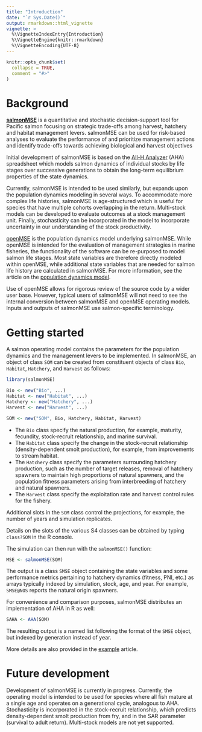 ```yaml
---
title: "Introduction"
date: "`r Sys.Date()`"
output: rmarkdown::html_vignette
vignette: >
  %\VignetteIndexEntry{Introduction}
  %\VignetteEngine{knitr::rmarkdown}
  %\VignetteEncoding{UTF-8}
---
```


```r
knitr::opts_chunk$set(
  collapse = TRUE,
  comment = "#>"
)
```

# Background

[**salmonMSE**](https://salmonmse.com/) is a quantitative and stochastic decision-support tool for Pacific salmon focusing on strategic trade-offs among harvest, hatchery and habitat management levers.
salmonMSE can be used for risk-based analyses to evaluate the performance of and prioritize management actions and identify trade-offs towards achieving biological and harvest objectives

Initial development of salmonMSE is based on the [All-H Analyzer](https://www.streamnet.org/wp-content/uploads/2021/01/3.-All-H-Analyzer-Guide-and-Documentation-051120.pdf) (AHA) spreadsheet which models salmon dynamics of individual stocks by life stages over successive generations to obtain the long-term equilibrium properties of the state dynamics.

Currently, salmonMSE is intended to be used similarly, but expands upon the population dynamics modeling in several ways. 
To accommodate more complex life histories, salmonMSE is age-structured which is useful for species that have multiple cohorts overlapping in the return.
Multi-stock models can be developed to evaluate outcomes at a stock management unit.
Finally, stochasticity can be incorporated in the model to incorporate uncertainty in our understanding of the stock productivity.

[openMSE](https://openmse.com/) is the population dynamics model underlying salmonMSE. 
While openMSE is intended for the evaluation of management strategies in marine fisheries, the functionality of the software can be re-purposed to model salmon life stages. 
Most state variables are therefore directly modeled within openMSE, while additional state variables that are needed for salmon life history are calculated in salmonMSE.
For more information, see the article on the [population dynamics model](model.html).

Use of openMSE allows for rigorous review of the source code by a wider user base.
However, typical users of salmonMSE will not need to see the internal conversion between salmonMSE and openMSE operating models. 
Inputs and outputs of salmonMSE use salmon-specific terminology.

# Getting started

A salmon operating model contains the parameters for the population dynamics and the management levers to be implemented. In salmonMSE, an object of class `SOM` can be created from constituent objects of class `Bio`, `Habitat`, `Hatchery`, and `Harvest` as follows:

```r
library(salmonMSE)

Bio <- new("Bio", ...)
Habitat <- new("Habitat", ...)
Hatchery <- new("Hatchery", ...)
Harvest <- new("Harvest", ...)

SOM <- new("SOM", Bio, Hatchery, Habitat, Harvest)
```

- The `Bio` class specify the natural production, for example, maturity, fecundity, stock-recruit relationship, and marine survival.
- The `Habitat` class specify the change in the stock-recruit relationship (density-dependent smolt production), for example, from improvements to stream habitat.
- The `Hatchery` class specify the parameters surrounding hatchery production, such as the number of target releases, removal of hatchery spawners to maintain high proportions of natural spawners, and the population fitness parameters arising from interbreeding of hatchery and natural spawners. 
- The `Harvest` class specify the exploitation rate and harvest control rules for the fishery.

Additional slots in the `SOM` class control the projections, for example, the number of years and simulation replicates.

Details on the slots of the various S4 classes can be obtained by typing `class?SOM` in the R console.

The simulation can then run with the `salmonMSE()` function:

```r
MSE <- salmonMSE(SOM)
```

The output is a class `SMSE` object containing the state variables and some performance metrics pertaining to hatchery dynamics (fitness, PNI, etc.) as arrays typically indexed by simulation, stock, age, and year.
For example, `SMSE@NOS` reports the natural origin spawners.

For convenience and comparison purposes, salmonMSE distributes an implementation of AHA in R as well:

```r
SAHA <- AHA(SOM)
```

The resulting output is a named list following the format of the `SMSE` object, but indexed by generation instead of year.

More details are also provided in the [example](example.html) article.

# Future development

Development of salmonMSE is currently in progress.
Currently, the operating model is intended to be used for species where all fish mature at a single age and operates on a generational cycle, analogous to AHA.
Stochasticity is incorporated in the stock-recruit relationship, which predicts density-dependent smolt production from fry, and in the SAR parameter (survival to adult return).
Multi-stock models are not yet supported.

